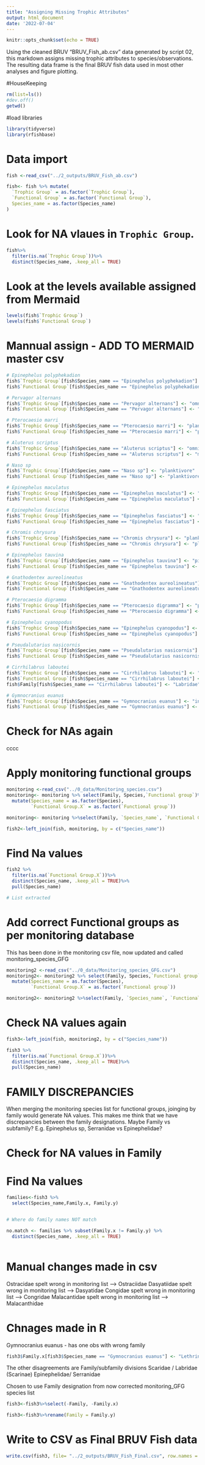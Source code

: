 ---
title: "Assigning Missing Trophic Attributes"
output: html_document
date: '2022-07-04'
---

```{r setup, include=FALSE}
knitr::opts_chunk$set(echo = TRUE)
```

Using the cleaned BRUV "BRUV_Fish_ab.csv" data generated by script 02, this markdown assigns missing trophic attributes to species/observations. The resulting data frame is the final BRUV fish data used in most other analyses and figure plotting.

#HouseKeeping
```{R}
rm(list=ls())
#dev.off()
getwd()

```

#load libraries
```{r}
library(tidyverse)
library(rfishbase)
```

# Data import
```{r}
fish <-read_csv("../2_outputs/BRUV_Fish_ab.csv")

fish<- fish %>% mutate(
  `Trophic Group` = as.factor(`Trophic Group`),
  `Functional Group` = as.factor(`Functional Group`),
  Species_name = as.factor(Species_name)
)

```

# Look for NA vlaues in `Trophic Group`.
```{r}

fish%>%
  filter(is.na(`Trophic Group`))%>%
  distinct(Species_name, .keep_all = TRUE)
```

# Look at the levels available assigned from Mermaid
```{r}
levels(fish$`Trophic Group`)
levels(fish$`Functional Group`)
```

# Mannual assign - ADD TO MERMAID master csv
```{r}
# Epinephelus polyphekadion 
fish$`Trophic Group`[fish$Species_name == "Epinephelus polyphekadion"] <- "piscivore"
fish$`Functional Group`[fish$Species_name == "Epinephelus polyphekadion"] <- "pisci-invertivore"

# Pervagor alternans
fish$`Trophic Group`[fish$Species_name == "Pervagor alternans"] <- "omnivore"
fish$`Functional Group`[fish$Species_name == "Pervagor alternans"] <- "micro-invertivore"

# Pterocaesio marri
fish$`Trophic Group`[fish$Species_name == "Pterocaesio marri"] <- "planktivore"
fish$`Functional Group`[fish$Species_name == "Pterocaesio marri"] <- "planktivore"

# Aluterus scriptus
fish$`Trophic Group`[fish$Species_name == "Aluterus scriptus"] <- "omnivore"
fish$`Functional Group`[fish$Species_name == "Aluterus scriptus"] <- "micro-invertivore"

# Naso sp
fish$`Trophic Group`[fish$Species_name == "Naso sp"] <- "planktivore"
fish$`Functional Group`[fish$Species_name == "Naso sp"] <- "planktivore"

# Epinephelus maculatus
fish$`Trophic Group`[fish$Species_name == "Epinephelus maculatus"] <- "piscivore"
fish$`Functional Group`[fish$Species_name == "Epinephelus maculatus"] <- "pisci-invertivore"

# Epinephelus fasciatus
fish$`Trophic Group`[fish$Species_name == "Epinephelus fasciatus"] <- "invertivore-mobile"
fish$`Functional Group`[fish$Species_name == "Epinephelus fasciatus"] <- "macro-invertivore"

# Chromis chrysura
fish$`Trophic Group`[fish$Species_name == "Chromis chrysura"] <- "planktivore"
fish$`Functional Group`[fish$Species_name == "Chromis chrysura"] <- "planktivore"

# Epinephelus tauvina
fish$`Trophic Group`[fish$Species_name == "Epinephelus tauvina"] <- "piscivore"
fish$`Functional Group`[fish$Species_name == "Epinephelus tauvina"] <- "pisci-invertivore"

# Gnathodentex aureolineatus
fish$`Trophic Group`[fish$Species_name == "Gnathodentex aureolineatus"] <- "invertivore-mobile"
fish$`Functional Group`[fish$Species_name == "Gnathodentex aureolineatus"] <- "macro-invertivore"

# Pterocaesio digramma
fish$`Trophic Group`[fish$Species_name == "Pterocaesio digramma"] <- "planktivore"
fish$`Functional Group`[fish$Species_name == "Pterocaesio digramma"] <- "planktivore"

# Epinephelus cyanopodus
fish$`Trophic Group`[fish$Species_name == "Epinephelus cyanopodus"] <- "piscivore"
fish$`Functional Group`[fish$Species_name == "Epinephelus cyanopodus"] <- "pisci-invertivore"

# Pseudalutarius nasicornis
fish$`Trophic Group`[fish$Species_name == "Pseudalutarius nasicornis"] <- "invertivore-sessile"
fish$`Functional Group`[fish$Species_name == "Pseudalutarius nasicornis"] <- "spongivore"

# Cirrhilabrus laboutei
fish$`Trophic Group`[fish$Species_name == "Cirrhilabrus laboutei"] <- "planktivore"
fish$`Functional Group`[fish$Species_name == "Cirrhilabrus laboutei"] <- "planktivore"
fish$Family[fish$Species_name == "Cirrhilabrus laboutei"] <- "Labridae"

# Gymnocranius euanus
fish$`Trophic Group`[fish$Species_name == "Gymnocranius euanus"] <- "invertivore-mobile"
fish$`Functional Group`[fish$Species_name == "Gymnocranius euanus"] <- "macro-invertivore"

```

# Check for NAs again
cccc

# Apply monitoring functional groups
```{r}
monitoring <-read_csv("../0_data/Monitoring_species.csv")
monitoring<- monitoring %>% select(Family, Species,`Functional group`)%>%
  mutate(Species_name = as.factor(Species),
         `Functional Group.X` = as.factor(`Functional group`))

monitoring<- monitoring %>%select(Family, `Species_name`, `Functional Group.X`)
```

```{r}
fish2<-left_join(fish, monitoring, by = c("Species_name"))

```

# Find Na values

```{r}

fish2 %>%
  filter(is.na(`Functional Group.X`))%>%
  distinct(Species_name, .keep_all = TRUE)%>%
  pull(Species_name)

# List extracted

```

# Add correct Functional groups as per monitoring database
This has been done in the monitoring csv file, now updated and called monitoring_species_GFG

```{r}

monitoring2 <-read_csv("../0_data/Monitoring_species_GFG.csv")
monitoring2<- monitoring2 %>% select(Family, Species,`Functional group`)%>%
  mutate(Species_name = as.factor(Species),
         `Functional Group.X` = as.factor(`Functional group`))

monitoring2<- monitoring2 %>%select(Family, `Species_name`, `Functional Group.X`)
```
# Check NA values again
```{r}
fish3<-left_join(fish, monitoring2, by = c("Species_name"))

fish3 %>%
  filter(is.na(`Functional Group.X`))%>%
  distinct(Species_name, .keep_all = TRUE)%>%
  pull(Species_name)

```

# FAMILY DISCREPANCIES
When merging the monitoring species list for functional groups, joinging by family would generate NA values. This makes me think that we have discrepancies between the family designations. Maybe Family vs subfamily? E.g. Epinephelus sp, Serranidae vs Epinephelidae?


# Check for NA values in Family
# Find Na values

```{r}

families<-fish3 %>%
  select(Species_name,Family.x, Family.y)


# Where do family names NOT match

no.match <- families %>% subset(Family.x != Family.y) %>%
  distinct(Species_name, .keep_all = TRUE)
  
```
# Manual changes made in csv

Ostracidae spelt wrong in monitoring list --> Ostraciidae
Dasyatiidae spelt wrong in monitoring list --> Dasyatidae
Congidae spelt wrong in monitoring list --> Congridae
Malacantidae spelt wrong in monitoring list --> Malacanthidae


# Chnages made in R
Gymnocranius euanus - has one obs with wrong family
```{r}
fish3$Family.x[fish3$Species_name == "Gymnocranius euanus"] <- "Lethrinidae"

```

The other disagreements are Family/subfamily divisions
Scaridae / Labridae (Scarinae)
Epinephelidae/ Serranidae

Chosen to use Family designation from now corrected monitoring_GFG species list

```{r}

fish3<-fish3%>%select(-Family, -Family.x)

fish3<-fish3%>%rename(Family = Family.y)

```

# Write to CSV as Final BRUV Fish data
```{r}
write.csv(fish3, file= "../2_outputs/BRUV_Fish_Final.csv", row.names = FALSE)

```
